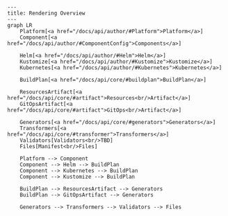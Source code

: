 ```mermaid
---
title: Rendering Overview
---
graph LR
    Platform[<a href="/docs/api/author/#Platform">Platform</a>]
    Component[<a href="/docs/api/author/#ComponentConfig">Components</a>]

    Helm[<a href="/docs/api/author/#Helm">Helm</a>]
    Kustomize[<a href="/docs/api/author/#Kustomize">Kustomize</a>]
    Kubernetes[<a href="/docs/api/author/#Kubernetes">Kubernetes</a>]

    BuildPlan[<a href="/docs/api/core/#buildplan">BuildPlan</a>]

    ResourcesArtifact[<a href="/docs/api/core/#artifact">Resources<br/>Artifact</a>]
    GitOpsArtifact[<a href="/docs/api/core/#artifact">GitOps<br/>Artifact</a>]

    Generators[<a href="/docs/api/core/#generators">Generators</a>]
    Transformers[<a href="/docs/api/core/#transformer">Transformers</a>]
    Validators[Validators<br/>TBD]
    Files[Manifest<br/>Files]

    Platform --> Component
    Component --> Helm --> BuildPlan
    Component --> Kubernetes --> BuildPlan
    Component --> Kustomize --> BuildPlan

    BuildPlan --> ResourcesArtifact --> Generators
    BuildPlan --> GitOpsArtifact --> Generators

    Generators --> Transformers --> Validators --> Files
```
